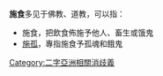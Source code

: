 
'''施食'''多见于佛教、道教，可以指：
* 施食，把飲食佈施予他人、畜生或饿鬼
* [[施孤|施孤]]，專指施食予孤魂和餓鬼
{{disambig}}

[[Category:二字亞洲相關消歧義|Category:二字亞洲相關消歧義]]